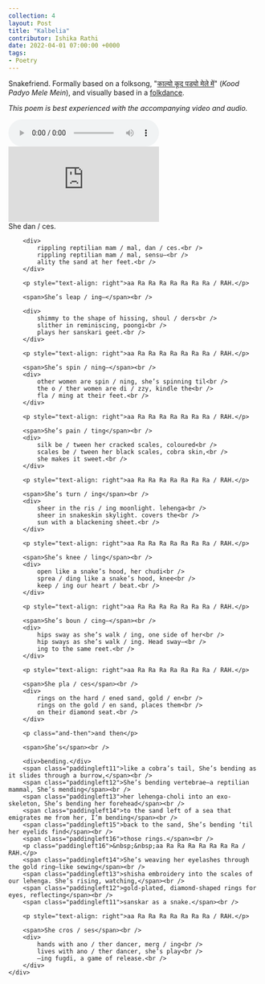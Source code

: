 ---
collection: 4
layout: Post
title: "Kalbelia"
contributor: Ishika Rathi
date: 2022-04-01 07:00:00 +0000
tags: 
- Poetry
---
<p>
    Snakefriend. Formally based on a folksong, 
    "<a href="https://www.youtube.com/watch?v=ABTiXsmc1HI" target="_blank" rel="noopener">काल्यो कूद पड्यो मेले में</a>" 
    (<em>Kood Padyo Mele Mein</em>), 
    and visually based in a <a href="https://www.youtube.com/watch?v=RGGmW5CQmdw&t=429s" target="_blank" rel="noopener">folkdance</a>. 
</p>

<p id="note">
    <em>This poem is best experienced with the accompanying video and audio.</em> 
</p>

<div class="center kalbelia-media">
    <audio id="folksong" controls loop>
        <source src="{{ site.baseurl }}/assets/kalbelia.mp3" type="audio/mpeg" />
        Your browser does not support this audio element.
    </audio>
    <br />
    <iframe src="https://www.youtube.com/embed/RGGmW5CQmdw?start=429&autoplay=1&mute=1" 
    title="YouTube video player" frameborder="0" 
    allow="accelerometer; autoplay; clipboard-write; encrypted-media; gyroscope; picture-in-picture" 
    allowfullscreen></iframe>
</div>

<div class="kalbelia">
    <div class="kalbelia-poem">
        <span>She dan / ces.</span><br />

        <div>
            rippling reptilian mam / mal, dan / ces.<br />
            rippling reptilian mam / mal, sensu—<br />
            ality the sand at her feet.<br />
        </div>
    
        <p style="text-align: right">aa Ra Ra Ra Ra Ra Ra Ra / RAH.</p>
    
        <span>She’s leap / ing—</span><br />
    
        <div>
            shimmy to the shape of hissing, shoul / ders<br />
            slither in reminiscing, poongi<br />
            plays her sanskari geet.<br />
        </div>
    
        <p style="text-align: right">aa Ra Ra Ra Ra Ra Ra Ra / RAH.</p>
    
        <span>She’s spin / ning—</span><br />
        <div>
            other women are spin / ning, she’s spinning til<br />
            the o / ther women are di / zzy, kindle the<br />
            fla / ming at their feet.<br />
        </div>
    
        <p style="text-align: right">aa Ra Ra Ra Ra Ra Ra Ra / RAH.</p>
    
        <span>She’s pain / ting</span><br />
        <div>
            silk be / tween her cracked scales, coloured<br />
            scales be / tween her black scales, cobra skin,<br />
            she makes it sweet.<br />
        </div>
    
        <p style="text-align: right">aa Ra Ra Ra Ra Ra Ra Ra / RAH.</p>
    
        <span>She’s turn / ing</span><br />
        <div>
            sheer in the ris / ing moonlight. lehenga<br />
            sheer in snakeskin skylight. covers the<br />
            sun with a blackening sheet.<br />
        </div>
    
        <p style="text-align: right">aa Ra Ra Ra Ra Ra Ra Ra / RAH.</p>
    
        <span>She’s knee / ling</span><br />
        <div>
            open like a snake’s hood, her chudi<br />
            sprea / ding like a snake’s hood, knee<br />
            keep / ing our heart / beat.<br />
        </div>
    
        <p style="text-align: right">aa Ra Ra Ra Ra Ra Ra Ra / RAH.</p>
    
        <span>She’s boun / cing—</span><br />
        <div>
            hips sway as she’s walk / ing, one side of her<br />
            hip sways as she’s walk / ing. Head sway—<br />
            ing to the same reet.<br />
        </div>
    
        <p style="text-align: right">aa Ra Ra Ra Ra Ra Ra Ra / RAH.</p>
    
        <span>She pla / ces</span><br />
        <div>
            rings on the hard / ened sand, gold / en<br />
            rings on the gold / en sand, places them<br />
            on their diamond seat.<br />
        </div>
    
        <p class="and-then">and then</p>
    
        <span>She’s</span><br />
    
        <div>bending.</div>
        <span class="paddingleft11">like a cobra’s tail, She’s bending as it slides through a burrow,</span><br />
        <span class="paddingleft12">She’s bending vertebrae—a reptilian mammal, She’s mending</span><br />
        <span class="paddingleft13">her lehenga-choli into an exo-skeleton, She’s bending her forehead</span><br />
        <span class="paddingleft14">to the sand left of a sea that emigrates me from her, I’m bending</span><br />
        <span class="paddingleft15">back to the sand, She’s bending ‘til her eyelids find</span><br />
        <span class="paddingleft16">those rings.</span><br />
        <p class="paddingleft16">&nbsp;&nbsp;aa Ra Ra Ra Ra Ra Ra Ra / RAH.</p>
        <span class="paddingleft14">She’s weaving her eyelashes through the gold ring—like sewing</span><br />
        <span class="paddingleft13">shisha embroidery into the scales of our lehenga. She’s rising, watching,</span><br />
        <span class="paddingleft12">gold-plated, diamond-shaped rings for eyes, reflecting</span><br />
        <span class="paddingleft11">sanskar as a snake.</span><br />
    
        <p style="text-align: right">aa Ra Ra Ra Ra Ra Ra Ra / RAH.</p>
    
        <span>She cros / ses</span><br />
        <div>
            hands with ano / ther dancer, merg / ing<br />
            lives with ano / ther dancer, she’s play<br />
            —ing fugdi, a game of release.<br />
        </div>
    </div>
</div>